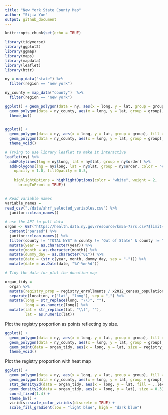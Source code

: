 ```yaml
---
title: "New York State County Map"
author: "Sijia Yue"
output: github_document
---
```


```r
knitr::opts_chunk$set(echo = TRUE)

library(tidyverse)
library(ggplot2)
library(ggmap)
library(maps)
library(mapdata)
library(leaflet)
library(httr)
```

```r
ny = map_data("state") %>% 
  filter(region == "new york")

ny_county = map_data("county")  %>% 
  filter(region == "new york")

```

```r
ggplot() + geom_polygon(data = ny, aes(x = long, y = lat, group = group), fill = "gray") + 
  geom_polygon(data = ny_county, aes(x = long, y = lat, group = group), fill = NA, color = "white") +
  theme_bw()
  

ggplot() + 
  geom_polygon(data = ny, aes(x = long, y = lat, group = group), fill = "darkgray") + 
  geom_polygon(data = ny_county, aes(x = long, y = lat, group = group), fill = NA, color = "white") +
  theme_void()
```

```r
# Trying to use library leaflet to make it interactive
leaflet(ny) %>% 
  addPolylines(lng = ny$long, lat = ny$lat, group = ny$order) %>% 
  addPolygons(lng = ny$long, lat = ny$lat, group = ny$order, color = "#444444", weight = 1, smoothFactor = 0.5,
    opacity = 1.0, fillOpacity = 0.5,
    
    highlightOptions = highlightOptions(color = "white", weight = 2,
      bringToFront = TRUE))
  
```




```r
# Read variable names
variable_names = 
read_csv("./data/ahrf_selected_variables.csv") %>% 
  janitor::clean_names() 
```

```r
# use the API to pull data
organ <- GET("https://health.data.ny.gov/resource/km5a-7zrs.csv?$limit=10000") %>% 
  content("parsed") %>%
  janitor::clean_names() %>%
  filter(county != "TOTAL NYS" & county != "Out of State" & county != "Unknown") %>%
  mutate(year = as.character(year)) %>%
  mutate(month = as.character(month)) %>%
  mutate(dummy_day = as.character("01")) %>%
  mutate(date = (str_c(year, month, dummy_day, sep = "-"))) %>%
  mutate(date = as.Date(date, "%Y-%m-%d"))
```

```r
# Tidy the data for plot the donation map

organ_tidy = 
  organ %>% 
  mutate(registry_prop = registry_enrollments / x2012_census_population) %>% 
  separate(location, c("lat", "long"), sep = ",") %>% 
  mutate(long = str_replace(long, "\\)", ""),
         long = as.numeric(long)) %>% 
  mutate(lat = str_replace(lat, "\\(", ""),
         lat = as.numeric(lat)) 
```

Plot the registry proportion as points reflecting by size.
```r
ggplot() + 
  geom_polygon(data = ny, aes(x = long, y = lat, group = group), fill = "darkgray") + 
  geom_polygon(data = ny_county, aes(x = long, y = lat, group = group), fill = NA, color = "white") +
  geom_point(data = organ_tidy, aes(x = long, y = lat, size = registry_prop)) +
  theme_void()

```

Plot the registry proportion with heat map
```r
ggplot() + 
  geom_polygon(data = ny, aes(x = long, y = lat, group = group), fill = "darkgrey") + 
  geom_polygon(data = ny_county, aes(x = long, y = lat, group = group), fill = NA, color = "white") +
  stat_density2d(data = organ_tidy, aes(x = long, y = lat, fill = ..level.., alpha = 0.25), size = 0.2, bins = 10, geom = "polygon") +
  geom_density2d(data = organ_tidy, aes(x = long, y = lat), size = 0.3) +
  coord_fixed(1.4) +
  theme_bw() +
  viridis::scale_color_viridis(discrete = TRUE) +
  scale_fill_gradient(low = "light blue", high = "dark blue") 
  
```

